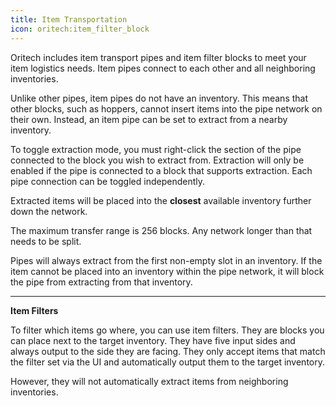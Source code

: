 ```yaml
---
title: Item Transportation
icon: oritech:item_filter_block
---
```


Oritech includes item transport pipes and item filter blocks to meet your item logistics needs. Item pipes connect to each other and all neighboring inventories.

Unlike other pipes, item pipes do not have an inventory. This means that other blocks, such as hoppers, cannot insert items
into the pipe network on their own. Instead, an item pipe can be set to extract from a nearby inventory.

To toggle extraction mode, you must right-click the section of the pipe connected to the block you wish to extract from.
Extraction will only be enabled if the pipe is connected to a block that supports extraction. Each pipe connection can be toggled independently.

Extracted items will be placed into the **closest** available inventory further down the network.

The maximum transfer range is 256 blocks. Any network longer than that needs to be split.

Pipes will always extract from the first non-empty slot in an inventory.
If the item cannot be placed into an inventory within the pipe network, it will block the pipe from extracting from that inventory.

<center>
<ModAsset location="oritech:area/item_pipes" width={512} />
</center>

---

**Item Filters**

To filter which items go where, you can use item filters. They are blocks you can place next to the target inventory.
They have five input sides and always output to the side they are facing.
They only accept items that match the filter set via the UI and automatically output them to the target inventory.

However, they will not automatically extract items from neighboring inventories.

<center>
<ModAsset location="oritech:area/item_filters" width={512} />
</center>
